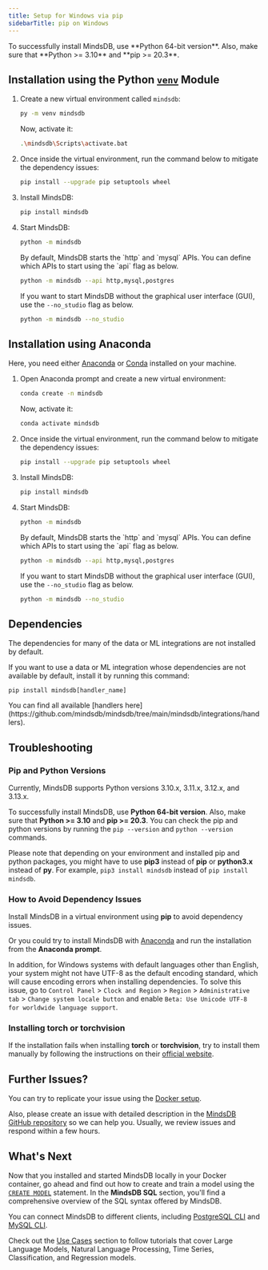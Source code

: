 ```yaml
---
title: Setup for Windows via pip
sidebarTitle: pip on Windows
---
```


<Tip>
To successfully install MindsDB, use **Python 64-bit version**. Also, make sure that **Python >= 3.10** and **pip >= 20.3**.
</Tip>

## Installation using the Python [`venv`](https://docs.python.org/3/library/venv.html) Module

1. Create a new virtual environment called `mindsdb`:

   ```bash
   py -m venv mindsdb
   ```

   Now, activate it:

   ```bash
   .\mindsdb\Scripts\activate.bat
   ```

2. Once inside the virtual environment, run the command below to mitigate the
   dependency issues:

   ```bash
   pip install --upgrade pip setuptools wheel
   ```

3. Install MindsDB:

   ```bash
   pip install mindsdb
   ```
   
4. Start MindsDB:
   
   ```bash
   python -m mindsdb
   ```

   <Tip>
   By default, MindsDB starts the `http` and `mysql` APIs. You can define which APIs to start using the `api` flag as below.

   ```bash
   python -m mindsdb --api http,mysql,postgres
   ```

   If you want to start MindsDB without the graphical user interface (GUI), use the `--no_studio` flag as below.

   ```bash
   python -m mindsdb --no_studio
   ```
   </Tip>

## Installation using Anaconda

Here, you need either [Anaconda](https://www.anaconda.com/products/individual)
or [Conda](https://conda.io/projects/conda/en/latest/index.html) installed on
your machine.

1. Open Anaconda prompt and create a new virtual environment:

   ```bash
   conda create -n mindsdb
   ```

   Now, activate it:

   ```bash
   conda activate mindsdb
   ```

2. Once inside the virtual environment, run the command below to mitigate the
   dependency issues:

   ```bash
   pip install --upgrade pip setuptools wheel
   ```

3. Install MindsDB:

   ```bash
   pip install mindsdb
   ```

4. Start MindsDB:
   
   ```bash
   python -m mindsdb
   ```

   <Tip>
   By default, MindsDB starts the `http` and `mysql` APIs. You can define which APIs to start using the `api` flag as below.

   ```bash
   python -m mindsdb --api http,mysql,postgres
   ```

   If you want to start MindsDB without the graphical user interface (GUI), use the `--no_studio` flag as below.

   ```bash
   python -m mindsdb --no_studio
   ```
   </Tip>

## Dependencies

The dependencies for many of the data or ML integrations are not installed by default.

If you want to use a data or ML integration whose dependencies are not available by default, install it by running this command:

```
pip install mindsdb[handler_name]
```

<Tip>
You can find all available [handlers here](https://github.com/mindsdb/mindsdb/tree/main/mindsdb/integrations/handlers).
</Tip>

## Troubleshooting

### Pip and Python Versions

Currently, MindsDB supports Python versions 3.10.x, 3.11.x, 3.12.x, and 3.13.x.

To successfully install MindsDB, use **Python 64-bit version**. Also, make sure
that **Python >= 3.10** and **pip >= 20.3**. You can check the pip and python
versions by running the `pip --version` and
`python --version` commands.

Please note that depending on your environment and installed pip and python
packages, you might have to use **pip3** instead of **pip** or **python3.x**
instead of **py**. For example, `pip3 install mindsdb` instead of
`pip install mindsdb`.

### How to Avoid Dependency Issues

Install MindsDB in a virtual environment using **pip** to avoid dependency
issues.

Or you could try to install MindsDB with
[Anaconda](https://www.anaconda.com/products/individual) and run the
installation from the **Anaconda prompt**.

In addition, for Windows systems with default languages other than English, your system 
might not have UTF-8 as the default encoding standard, which will cause encoding errors 
when installing dependencies. To solve this issue, go to 
`Control Panel` > `Clock and Region` > `Region` > `Administrative tab` > 
`Change system locale button` and enable `Beta: Use Unicode UTF-8 for worldwide language support`.

### Installing torch or torchvision

If the installation fails when installing **torch** or **torchvision**, try to
install them manually by following the instructions on their
[official website](https://pytorch.org/get-started/locally/).

## Further Issues?

You can try to replicate your issue using the
[Docker setup](/setup/self-hosted/docker/).

Also, please create an issue with detailed description in the
[MindsDB GitHub repository](https://github.com/mindsdb/mindsdb/issues) so we can
help you. Usually, we review issues and respond within a few hours.

## What's Next

Now that you installed and started MindsDB locally in your Docker container, go ahead and find out how to create and train a model using the [`CREATE MODEL`](/sql/create/model) statement. In the **MindsDB SQL** section, you'll find a comprehensive overview of the SQL syntax offered by MindsDB.

You can connect MindsDB to different clients, including [PostgreSQL CLI](/connect/postgres-client) and [MySQL CLI](/connect/mysql-client).

Check out the [Use Cases](/use-cases/overview) section to follow tutorials that cover Large Language Models, Natural Language Processing, Time Series, Classification, and Regression models.
